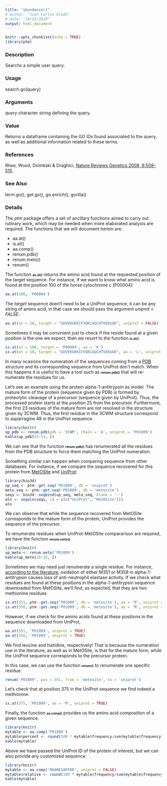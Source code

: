 ```yaml
---
title: "abundance()"
# author: "Juan Carlos Aledo"
# date: "10/25/2019"
output: html_document
---
```


```r
knitr::opts_chunk$set(echo = TRUE)
library(ptm)
```

### Description
Searchs a simple user query.

### Usage
search.go(query)

### Arguments
_query_	character string defining the query.

### Value

Returns a dataframe containing the GO IDs found associated to the query, as well as additional information related to these terms.

### References
Rhee, Wood, Dolinkski & Draghici, [Nature Reviews Genetics 2008, 9:509–515](https://pubmed.ncbi.nlm.nih.gov/18475267/).

### See Also
term.go(), get.go(), go.enrich(), gorilla() 

### Details
The _ptm_ package offers a set of ancillary functions aimed to carry out rutinary work, which may be needed when more elaborated analysis are required. The functions that we will document herein are:

* aa.at()
* is.at()
* aa.comp()
* renum.pdb()
* renum.meto()
* renum()

The function <font size="1">**aa.at()**</font> returns the amino acid found at the requested position of the target sequence. For instance, if we want to know what amino acid is found at the position 100 of the horse cytochrome c (P00004):
 
```r
aa.at(100, 'P00004')
```

The _target_ sequence doen't need to be a UniProt sequence, it can be any string of amino acid, in that case we should pass the argument _uniprot = FALSE_:

```r
aa.at(at = 10, target = "GDVEKGKKIFVQKCAQCHTVEKGGK", uniprot = FALSE)
```

Sometimes it may be convinient just to check if the reside found at a given position is the one we expect, then we resort to the function <font size="1">**is.at()**</font>:

```r
is.at(at = 100, target = 'P00004', aa = 'K')
is.at(at = 10, target = "GDVEKGKKIFVQKCAQCHTVEKGGK", aa = 'L', uniprot = FALSE)
```

In many ocasions the numeration of the sequences coming from a [PDB](https://www.rcsb.org/) structure and its corresponding sequence from UniProt don't match. When this happens it is useful to have a tool such as <font size="1">**renum.pdb()**</font> that will re-numerate the residues for us.

Let's see an example using the protein alpha-1-antitrypsin as model. The mature form of the protein (sequence given by PDB) is formed by proteolytic cleavage of a precursor (sequence given by UniProt). Thus, the processed protein starts at the position 25 from the precursor. Furthermore, the first 23 residues of the mature form are not resolved in the structure given by 3CWM. Thus, the first residue in the 3CWM structure correspond to asparragine 48 in the UniProt sequence.

```r
library(knitr)
up_pdb <- renum.pdb(pdb = '3CWM', chain = 'A', uniprot = 'P01009')
kable(up_pdb[43:53, ])
```

We can see that the function <font size="1">**renum.pdb()**</font> has renumerated all the residues from the PDB structure to force them matching the UniProt numeration.

Something similar can happen when comparing sequence from other databases. For instance, if we compare the sequence recovered for this protein from [MetOSite](https://metosite.uma.es) and [UniProt](https://www.uniprot.org/uniprot/P01009):

```r
library(bio3d)
up_seq <- ptm::get.seq('P01009', db = 'uniprot')
meto_seq <- ptm::get.seq('P01009', db = 'metosite')
seqs <- bio3d::seqbind(up_seq, meto_seq, blank = '-')
aln <- seqaln(seqs, id = c(c("UniProt", "MetOSite")))
aln
```

We can observe that while the sequence recovered from MetOSite corresponds to the mature form of the protein, UniProt provides the sequence of the precursor. 

To renumerate residues when UniProt-MetOSite compararison are required, we have the function <font size="1">**renum.meto()**</font>

```r
library(knitr)
up_meto <- renum.meto('P01009')
kable(up_meto[20:35, ])
```

Sometimes we may need just renumerate a single residue. For instance, [according to the literature](https://www.ncbi.nlm.nih.gov/pubmed/10867014), oxidation of either M351 or  M358 in alpha-1-antitrypsin causes loss of anti-neutrophil elastase activity. If we check what residues are found at these positions in the alpha-1-antitrypsin sequence downloaded from MetOSite, we'll find, as expected, that they are two methionine residues 

```r
is.at(351, ptm::get.seq('P01009', db = 'metosite'), aa = 'M', uniprot = FALSE)
is.at(358, ptm::get.seq('P01009', db = 'metosite'), aa = 'M', uniprot = FALSE)
```

However, if we check for the amino acids found at these positions in the sequence downloaded from UniProt,

```r
aa.at(351, 'P01009', uniprot = TRUE)
aa.at(358, 'P01009', uniprot = TRUE)
```
We find leucine and histidine, respectively! That is because the numeration use in the literature, as well as in MetOSite, is that for the mature form, while the UniProt sequence corresponds to the precursor protein. 

In this case, we can use the function <font size="1">**renum()**</font> to renumerate one specific residue:

```r
renum('P01009', pos = 351, from = 'metosite', to = 'uniprot')
```
Let's check that at position 375 in the UniProt sequence we find indeed a methionine:

```r
is.at(375, 'P01009', aa = 'M', uniprot = TRUE)
```

Finally, the function <font size="1">**aa.comp()**</font> provides us the amino acid composition of a given sequence.

```r
library(knitr)
mytable <- aa.comp('P01009')
mytable$percent <- round(100 * mytable$frequency/sum(mytable$frequency), 1)                
kable(mytable)
```

Above we have passed the UniProt ID of the protein of interest, but we can also provide any customized sequence:

```r
library(knitr)
mytable <- aa.comp('MAARESAPFDR', uniprot = FALSE)
mytable$relative <- round(100 * mytable$frequency/sum(mytable$frequency), 1)                
kable(mytable)
```
